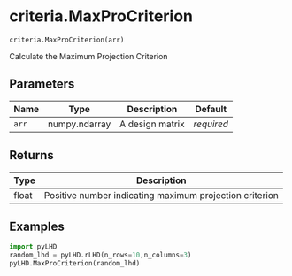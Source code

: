 # criteria.MaxProCriterion { #pyLHD.criteria.MaxProCriterion }

`criteria.MaxProCriterion(arr)`

Calculate the Maximum Projection Criterion

## Parameters

| Name   | Type          | Description     | Default    |
|--------|---------------|-----------------|------------|
| `arr`  | numpy.ndarray | A design matrix | _required_ |

## Returns

| Type   | Description                                             |
|--------|---------------------------------------------------------|
| float  | Positive number indicating maximum projection criterion |

## Examples



```python
import pyLHD
random_lhd = pyLHD.rLHD(n_rows=10,n_columns=3)
pyLHD.MaxProCriterion(random_lhd)
```
